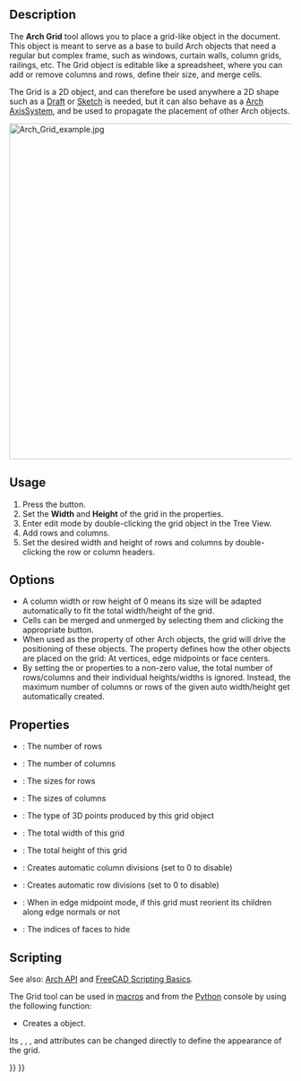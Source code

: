 <languages/>
<translate>

<!--T:22-->
{{Docnav
|[[Arch_AxisSystem|AxisSystem]]
|[[Arch_SectionPlane|SectionPlane]]
|[[BIM_Workbench|BIM]]
|IconL=Arch_AxisSystem.svg
|IconR=Arch_SectionPlane.svg
|IconC=Workbench_BIM.svg
}}

<!--T:23-->
{{GuiCommand
|Name=Arch Grid
|MenuLocation=Annotation → Grid
|Workbenches=[[BIM_Workbench|BIM]]
|SeeAlso=[[Arch_Axis|Arch Axis]], [[Arch_AxisSystem|Arch AxisSystem]]
}}

==Description== <!--T:2-->

<!--T:3-->
The '''Arch Grid''' tool allows you to place a grid-like object in the document. This object is meant to serve as a base to build Arch objects that need a regular but complex frame, such as windows, curtain walls, column grids, railings, etc. The Grid object is editable like a spreadsheet, where you can add or remove columns and rows, define their size, and merge cells.

<!--T:4-->
The Grid is a 2D object, and can therefore be used anywhere a 2D shape such as a [[Draft_Workbench|Draft]] or [[Sketcher_Workbench|Sketch]] is needed, but it can also behave as a [[Arch_AxisSystem|Arch AxisSystem]], and be used to propagate the placement of other Arch objects.

</translate>
[[Image:Arch Grid example.jpg|600px]]
<translate>
<!--T:6-->
{{Caption|An array of columns, a railing system, and a window, each based on an [[Arch_Grid|Arch Grid]] object.}}

==Usage== <!--T:7-->

<!--T:8-->
# Press the {{Button|[[Image:Arch_Grid.svg|16px]] [[Arch_Grid|Grid]]}} button.
# Set the '''Width''' and '''Height''' of the grid in the properties.
# Enter edit mode by double-clicking the grid object in the Tree View.
# Add rows and columns.
# Set the desired width and height of rows and columns by double-clicking the row or column headers.

==Options== <!--T:9-->

<!--T:10-->
* A column width or row height of 0 means its size will be adapted automatically to fit the total width/height of the grid.
* Cells can be merged and unmerged by selecting them and clicking the appropriate button.
* When used as the {{PropertyData|Axis}} property of other Arch objects, the grid will drive the positioning of these objects. The {{PropertyData|Points Output}} property defines how the other objects are placed on the grid: At vertices, edge midpoints or face centers.
* By setting the {{PropertyData|Auto Height}} or {{PropertyData|Auto Width}} properties to a non-zero value, the total number of rows/columns and their individual heights/widths is ignored. Instead, the maximum number of columns or rows of the given auto width/height get automatically created.

==Properties== <!--T:11-->

<!--T:12-->
* {{PropertyData|Rows}}: The number of rows
* {{PropertyData|Columns}}: The number of columns
* {{PropertyData|Row Size}}: The sizes for rows
* {{PropertyData|Column Size}}: The sizes of columns
* {{PropertyData|Points Output}}: The type of 3D points produced by this grid object
* {{PropertyData|Width}}: The total width of this grid
* {{PropertyData|Height}}: The total height of this grid
* {{PropertyData|Auto Width}}: Creates automatic column divisions (set to 0 to disable)
* {{PropertyData|Auto Height}}: Creates automatic row divisions (set to 0 to disable)
* {{PropertyData|Reorient}}: When in edge midpoint mode, if this grid must reorient its children along edge normals or not
* {{PropertyData|Hidden Faces}}: The indices of faces to hide

==Scripting== <!--T:26-->

<!--T:13-->
See also: [[Arch_API|Arch API]] and [[FreeCAD_Scripting_Basics|FreeCAD Scripting Basics]].

<!--T:14-->
The Grid tool can be used in [[Macros|macros]] and from the [[Python|Python]] console by using the following function:

</translate>
{{Code|code=
Grid = makeGrid(name="Grid")
}}
<translate>

<!--T:16-->
* Creates a {{incode|Grid}} object.

<!--T:17-->
Its {{incode|Width}}, {{incode|Height}}, {{incode|Rows}}, and {{incode|Columns}} attributes can be changed directly to define the appearance of the grid.

</translate>
{{Code|code=
import FreeCAD, Draft, Arch
Grid = Arch.makeGrid()

Grid.Width = 5000
Grid.Height = 5000
Grid.Rows = 4
Grid.Columns = 6
FreeCAD.ActiveDocument.recompute()

Structure = Arch.makeStructure(length=200, width=200, height=100)
Draft.move(Structure, FreeCAD.Vector(-100, 0, 0))
Structure.Axis = Grid
FreeCAD.ActiveDocument.recompute() 
}}
<translate>


<!--T:15-->
{{Docnav
|[[Arch_AxisSystem|AxisSystem]]
|[[Arch_SectionPlane|SectionPlane]]
|[[BIM_Workbench|BIM]]
|IconL=Arch_AxisSystem.svg
|IconR=Arch_SectionPlane.svg
|IconC=Workbench_BIM.svg
}}

</translate>
{{BIM_Tools_navi{{#translation:}}}}
{{Userdocnavi{{#translation:}}}}